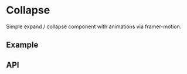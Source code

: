 
<Meta title="Docs/Components/Layout/Collapse" />

# Collapse
Simple expand / collapse component with animations via framer-motion.

## Example
<Canvas>
  <Story id="components-layout-collapse--simple" />
</Canvas>

## API
<ArgsTable of={Collapse} />
